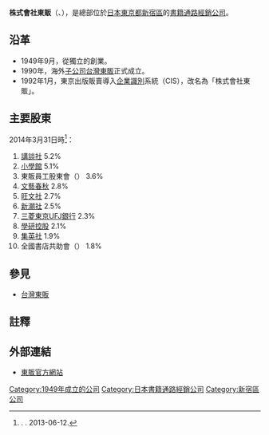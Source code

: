 {{Expand |time=2011-11-04T01:09:44+00:00 }}
{{Infobox Company 
|company_name= 株式會社東販
|company_name_en= TOHAN Corporation
|company_logo= [[File:tohan_logo.gif|200px]]
|image= [[Image:TOHAN_(head_office_1).jpg|center]]
|image_caption= 東販總部
|company_type= [[株式会社|株式会社]]
|original_text= {{lang|ja|株式会社トーハン}}
|company_slogan= 
|market_information= [[非上市公司|非上市公司]]
|abbreviated_name= 
|foundation= 1949年9月19日
|founder= 
|location= {{JPN}}[[東京都|東京都]][[新宿区|新宿区]]東五軒町6-24
|zip_code= [[〒|〒]]162-8710 
|area_served= 
|predecessor = 
|successor= 
|telephone_no= 
|key_people= [[會長|會長]]：山崎厚男<br /> [[社長|社長]]：藤井武彦<br /> 副社長：近藤敏貴
|industry= [[書籍通路經銷|書籍通路經銷]]
|products=
|services=
|capital= 45億[[日圓|日圓]]
|revenue= 
|operating_income= 
|profit= 
|total_asset= 
|net_asset= 
|market_value= 
|num_employees= 1579名
|P/E ratio= 
|earnings per share= 
|Net asset value= 
|accounting_period= 3月
|parent= 
|major_shareholder= 參照[[#主要股東|主要股東]]
|divisions= 
|subsid= 
|homepage= http://www.tohan.jp/
|footnotes= 
|width= 
}}
'''株式會社東販'''（{{lang-ja|株式会社トーハン}}、{{lang-en|TOHAN Corporation}}），是總部位於[[日本|日本]][[東京都|東京都]][[新宿區|新宿區]]的[[書籍通路經銷|書籍通路經銷]][[公司|公司]]。

==沿革==
*1949年9月，從{{nihongo|「日本出版配給株式會社」|日本出版配給株式会社}}獨立的{{nihongo|「東京出版販賣株式會社」|東京出版販売株式会社}}創業。
*1990年，海外[[子公司|子公司]][[台灣東販|台灣東販]]正式成立。
*1992年1月，東京出版販賣導入[[企業識別|企業識別]]系統（CIS），改名為「株式會社東販」。

== 主要股東 ==
2014年3月31日時<ref>{{lang|ja|{{PDFlink|[http://www.tohan.jp/pdf/2014syosyu.pdf {{lang|ja|第67回 定時株主総会招集ご通知}}]}}}}. {{lang|ja|株式会社トーハン}}. 2013-06-12.</ref>：
# [[講談社|講談社]] 5.2%
# [[小學館|小學館]] 5.1%
# 東販員工股東會（{{lang|ja|トーハン従業員持株会}}） 3.6%
# [[文藝春秋|文藝春秋]] 2.8%
# [[旺文社|旺文社]] 2.7%
# [[新潮社|新潮社]] 2.5%
# [[三菱東京UFJ銀行|三菱東京UFJ銀行]] 2.3%
# [[學研控股|學研控股]] 2.1%
# [[集英社|集英社]] 1.9%
# 全國書店共助會（{{lang|ja|全国書店共助会}}） 1.8%

==參見==
*[[台灣東販|台灣東販]]

== 註釋 ==
{{Reflist}}

== 外部連結 ==
* {{ja}} [http://www.tohan.jp/ 東販官方網站] {{Wayback|url=http://www.tohan.jp/ |date=20210125063820 }}

{{DEFAULTSORT:TOHAN}}
[[Category:1949年成立的公司|Category:1949年成立的公司]]
[[Category:日本書籍通路經銷公司|Category:日本書籍通路經銷公司]]
[[Category:新宿區公司|Category:新宿區公司]]

{{Japan-company-stub}}